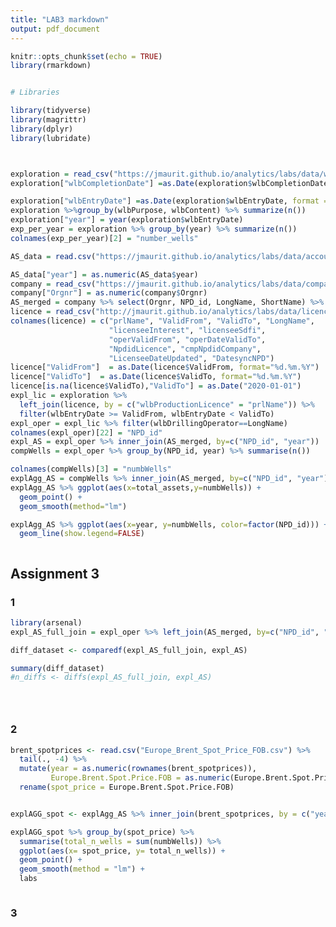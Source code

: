 ```yaml
---
title: "LAB3 markdown"
output: pdf_document
---
```


```r
knitr::opts_chunk$set(echo = TRUE)
library(rmarkdown)


# Libraries

library(tidyverse)
library(magrittr)
library(dplyr)
library(lubridate)



exploration = read_csv("https://jmaurit.github.io/analytics/labs/data/wellbore_exploration_last_10_years.csv")
exploration["wlbCompletionDate"] =as.Date(exploration$wlbCompletionDate, format = "%d.%m.%Y")

exploration["wlbEntryDate"] =as.Date(exploration$wlbEntryDate, format = "%d.%m.%Y")
exploration %>%group_by(wlbPurpose, wlbContent) %>% summarize(n())
exploration["year"] = year(exploration$wlbEntryDate)
exp_per_year = exploration %>% group_by(year) %>% summarize(n())
colnames(exp_per_year)[2] = "number_wells"

AS_data = read.csv("https://jmaurit.github.io/analytics/labs/data/accounting_cleanData.csv", stringsAsFactors=FALSE)

AS_data["year"] = as.numeric(AS_data$year)
company = read_csv("https://jmaurit.github.io/analytics/labs/data/company.csv")
company["Orgnr"] = as.numeric(company$Orgnr)
AS_merged = company %>% select(Orgnr, NPD_id, LongName, ShortName) %>% inner_join(AS_data, by = c("Orgnr"="comp_id"))
licence = read_csv("http://jmaurit.github.io/analytics/labs/data/licence.csv")
colnames(licence) = c("prlName", "ValidFrom", "ValidTo", "LongName",      
                      "licenseeInterest", "licenseeSdfi",         
                      "operValidFrom", "operDateValidTo",      
                      "NpdidLicence", "cmpNpdidCompany",         
                      "LicenseeDateUpdated", "DatesyncNPD")
licence["ValidFrom"]  = as.Date(licence$ValidFrom, format="%d.%m.%Y")
licence["ValidTo"]  = as.Date(licence$ValidTo, format="%d.%m.%Y")
licence[is.na(licence$ValidTo),"ValidTo"] = as.Date("2020-01-01")
expl_lic = exploration %>% 
  left_join(licence, by = c("wlbProductionLicence" = "prlName")) %>%
  filter(wlbEntryDate >= ValidFrom, wlbEntryDate < ValidTo)
expl_oper = expl_lic %>% filter(wlbDrillingOperator==LongName)
colnames(expl_oper)[22] = "NPD_id"
expl_AS = expl_oper %>% inner_join(AS_merged, by=c("NPD_id", "year"))
compWells = expl_oper %>% group_by(NPD_id, year) %>% summarise(n())

colnames(compWells)[3] = "numbWells"
explAgg_AS = compWells %>% inner_join(AS_merged, by=c("NPD_id", "year"))
explAgg_AS %>% ggplot(aes(x=total_assets,y=numbWells)) +
  geom_point() +
  geom_smooth(method="lm")

explAgg_AS %>% ggplot(aes(x=year, y=numbWells, color=factor(NPD_id))) +
  geom_line(show.legend=FALSE) 



```

<h2> Assignment 3 </h2>

<h3> 1 </h3>

```r
library(arsenal)
expl_AS_full_join = expl_oper %>% left_join(AS_merged, by=c("NPD_id", "year"))

diff_dataset <- comparedf(expl_AS_full_join, expl_AS)

summary(diff_dataset)
#n_diffs <- diffs(expl_AS_full_join, expl_AS)





```


<h3> 2 </h3>

```r



brent_spotprices <- read.csv("Europe_Brent_Spot_Price_FOB.csv") %>% 
  tail(., -4) %>%
  mutate(year = as.numeric(rownames(brent_spotprices)),
         Europe.Brent.Spot.Price.FOB = as.numeric(Europe.Brent.Spot.Price.FOB)) %>%
  rename(spot_price = Europe.Brent.Spot.Price.FOB) 


explAGG_spot <- explAgg_AS %>% inner_join(brent_spotprices, by = c("year"))

explAGG_spot %>% group_by(spot_price) %>%
  summarise(total_n_wells = sum(numbWells)) %>%
  ggplot(aes(x= spot_price, y= total_n_wells)) +
  geom_point() +
  geom_smooth(method = "lm") +
  labs



```

<h3> 3 </h3>




